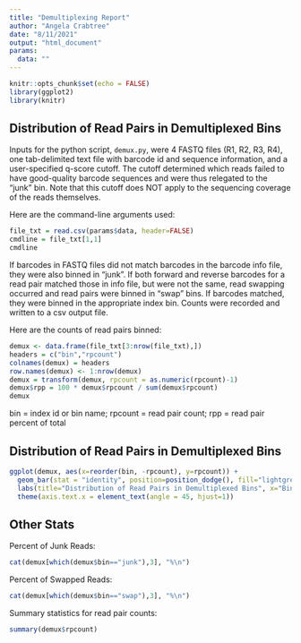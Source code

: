 ```yaml
---
title: "Demultiplexing Report"
author: "Angela Crabtree"
date: "8/11/2021"
output: "html_document"
params: 
  data: ""
---
```


```r
knitr::opts_chunk$set(echo = FALSE)
library(ggplot2)
library(knitr)
```

## Distribution of Read Pairs in Demultiplexed Bins

Inputs for the python script, `demux.py`, were 4 FASTQ files (R1, R2, R3, R4), one tab-delimited text file with barcode id and sequence information, and a user-specified q-score cutoff. The cutoff determined which reads failed to have good-quality barcode sequences and were thus relegated to the "junk" bin. Note that this cutoff does NOT apply to the sequencing coverage of the reads themselves. 

Here are the command-line arguments used:

```r
file_txt = read.csv(params$data, header=FALSE)
cmdline = file_txt[1,1]
cmdline
```

If barcodes in FASTQ files did not match barcodes in the barcode info file, they were also binned in "junk". If both forward and reverse barcodes for a read pair matched those in info file, but were not the same, read swapping occurred and read pairs were binned in "swap" bins. If barcodes matched, they were binned in the appropriate index bin. Counts were recorded and written to a csv output file. 

Here are the counts of read pairs binned: 

```r
demux <- data.frame(file_txt[3:nrow(file_txt),])
headers = c("bin","rpcount")
colnames(demux) = headers
row.names(demux) <- 1:nrow(demux)
demux = transform(demux, rpcount = as.numeric(rpcount)-1)
demux$rpp = 100 * demux$rpcount / sum(demux$rpcount)
demux
```
bin = index id or bin name; rpcount = read pair count; rpp = read pair percent of total

## Distribution of Read Pairs in Demultiplexed Bins

```r
ggplot(demux, aes(x=reorder(bin, -rpcount), y=rpcount)) +
  geom_bar(stat = "identity", position=position_dodge(), fill="lightgreen", color="darkgreen") +
  labs(title="Distribution of Read Pairs in Demultiplexed Bins", x="Bin", y="% of Read Pairs in Bin") +
  theme(axis.text.x = element_text(angle = 45, hjust=1))
```

## Other Stats

Percent of Junk Reads:

```r
cat(demux[which(demux$bin=="junk"),3], "%\n")
```

Percent of Swapped Reads:

```r
cat(demux[which(demux$bin=="swap"),3], "%\n")
```

Summary statistics for read pair counts:

```r
summary(demux$rpcount)
```
